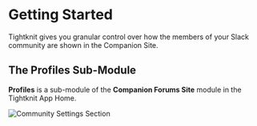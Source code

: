
# Getting Started

Tightknit gives you granular control over how the members of your Slack community are shown in the Companion Site.

## The Profiles Sub-Module

**Profiles** is a sub-module of the **Companion Forums Site** module in the Tightknit App Home.

![Community Settings Section](/tightknit-site/profiles/profiles-module.png)
